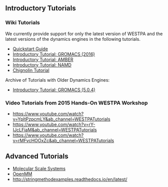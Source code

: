 == Introductory Tutorials ==

=== Wiki Tutorials ===
We currently provide support for only the latest version of WESTPA and the latest versions of the dynamics engines in the following tutorials.
* [[Quickstart Guide|Quickstart Guide]] 
* [[Gromacs Tutorial (2016)|Introductory Tutorial: GROMACS (2016)]] 
* [[Amber Tutorial|Introductory Tutorial: AMBER]] 
* [[NAMD Tutorial|Introductory Tutorial: NAMD]] 
* [[Chignolin Tutorial|Chignolin Tutorial]]

Archive of Tutorials with Older Dynamics Engines:
* [[Gromacs Tutorial (5.0.4)|Introductory Tutorial: GROMACS (5.0.4)]] 

=== Video Tutorials from 2015 Hands-On WESTPA Workshop ===
* [[An introduction to WESTPA|https://www.youtube.com/watch?v=YpltPzpcmLY&amp;ab_channel=WESTPATutorials]] 
* [[Introductory Tutorial: BioNetGen (systems biology software)|https://www.youtube.com/watch?v=rY-IJcLFiaM&amp;ab_channel=WESTPATutorials]] 
* [[Introductory Tutorial: Analysis tools|https://www.youtube.com/watch?v=rMFvcHOOxZc&amp;ab_channel=WESTPATutorials]]

== Advanced Tutorials ==

* [[Molecular Scale Systems Tutorial|Molecular Scale Systems]]
* [[OpenMM Tutorial|OpenMM]]
* [[Weighted ensemble-based string method|http://stringmethodexamples.readthedocs.io/en/latest/]]

